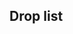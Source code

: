 ==Drop list==
{{Section}}
{{Map/Drops
|regular = true
|no_legend = true
|filter_button = true
|nodes = B, C, G, H, J, K, M, N, P, S
|boss = S
|Agano:S/{S:1.85%}
|Akigumo:M/{S:0.59%}, N/{S:0.84%}, P/{S:0.19%}, S/{S:1.67%  A:0.73%}
|Atago:C/{S:0.43%}, G/{S:2.90%}, H/{S:3.33%}, J/{S:3.08%}, K/{S:2.97%}, M/{S:2.73%}, N/{S:3.10%}, P/{S:3.01%}, S/{S:3.78%  A:5.01%  B:1.42%}
|Ayanami:C/{S:2.00%  A:1.64%}, G/{S:1.81%  A:1.87%}, H/{S:2.15%  A:1.46%}, J/{S:2.06%  A:1.50%}, K/{S:1.99%  A:1.63%}, M/{S:1.84%  A:2.01%}, N/{S:2.19%  A:1.36%}, P/{S:2.03%  A:1.34%}, S/{B:3.34%}
|Chikuma:C/{S:2.57%}, G/{S:2.07%}, H/{S:2.03%}, J/{S:1.98%}, K/{S:1.96%}, M/{S:2.06%  A:0.12%}, N/{S:2.11%}, P/{S:2.04%}, S/{S:1.67%  A:4.93%  B:2.84%}
|Chitose:C/{S:2.86%}, G/{S:2.95%  A:1.82%}, H/{S:3.40%  A:2.19%}, J/{S:2.96%  A:2.14%}, K/{S:3.10%  A:2.01%}, M/{S:3.54%  A:2.07%}, N/{S:2.92%  A:1.84%}, P/{S:2.98%  A:2.21%}, S/{A:3.28%  B:3.85%}
|Haguro:C/{S:2.69%}, G/{S:3.83%}, H/{S:3.03%  A:0.25%}, J/{S:3.07%  A:0.25%}, K/{S:3.03%  A:0.72%}, M/{S:3.10%  A:2.24%}, N/{S:3.17%  A:2.08%}, P/{S:2.98%  A:1.26%}, S/{A:6.64%  B:7.53%}
|Hamakaze:S/{S:1.71%}
|Hatsukaze:S/{S:0.48%}
|Hiei:G/{S:0.57%}, H/{S:0.53%}, J/{S:0.73%}, K/{S:1.63%}, M/{S:2.73%}, N/{S:3.36%}, P/{S:2.19%}, S/{S:7.93%  A:8.49%}
|I-168:S/{S:1.72%}
|I-19:S/{S:1.80%}
|I-58:S/{S:1.82%}
|I-8:S/{S:1.31%}
|Jintsuu:C/{S:2.02%}, G/{S:2.12%  A:1.82%}, H/{S:2.28%  A:1.33%}, J/{S:2.00%  A:1.46%}, K/{S:1.91%  A:1.36%}, M/{S:2.28%  A:1.53%}, N/{S:1.90%  A:1.46%}, P/{S:1.96%  A:1.57%}, S/{B:4.68%}
|Kagerou:C/{S:2.00%}, G/{S:1.81%  A:1.30%}, H/{S:2.04%  A:1.42%}, J/{S:2.11%  A:1.62%}, K/{S:2.01%  A:1.36%}, M/{S:0.66%  A:1.53%  B:1.11%}, N/{S:1.86%  A:1.41%}, P/{S:1.92%  A:1.41%}, S/{B:2.68%}
|Kirishima:G/{S:0.62%}, H/{S:0.56%}, J/{S:0.95%}, K/{S:1.93%}, M/{S:3.10%}, N/{S:2.91%}, P/{S:2.58%}, S/{S:7.44%  A:8.06%  B:0.75%}
|Kumano:M/{S:0.59%}, S/{S:1.65%  A:1.76%}
|Maikaze:M/{S:0.15%}, S/{S:1.78%}
|Makigumo:M/{S:1.18%}, N/{S:1.06%}, P/{S:0.31%}, S/{S:3.34%  A:1.20%}
|Maya:C/{S:2.76%}, G/{S:3.36%}, H/{S:3.37%  A:0.37%}, J/{S:3.33%  A:0.49%}, K/{S:2.94%  A:0.83%}, M/{S:2.58%  A:2.24%}, N/{S:3.19%  A:2.13%}, P/{S:2.83%  A:1.37%}, S/{A:6.59%  B:6.44%}
|Mochizuki:C/{S:3.27%  A:3.28%}, G/{S:2.28%  A:2.39%  B:0.62%}, H/{S:2.15%  A:2.26%  B:0.87%}, J/{S:1.82%  A:2.13%  B:1.09%}, K/{S:1.11%  A:1.87%  B:1.16%}, M/{A:2.54%  B:2.22%}, N/{A:2.42%  B:2.42%}, P/{S:0.43%  A:2.21%  B:1.57%}, S/{B:5.27%}
|Mutsu:S/{S:3.57%}
|Mutsuki:C/{S:2.00%}, G/{S:2.07%  A:1.66%}, H/{S:2.16%  A:1.48%}, J/{S:2.14%  A:1.46%}, K/{S:1.98%  A:1.61%}, M/{S:1.18%  A:1.77%  B:1.67%}, N/{S:1.19%  A:1.89%  B:0.91%}, P/{S:1.75%  A:1.53%  B:0.12%}, S/{B:2.59%}
|Myoukou:C/{S:2.02%}, G/{S:2.43%}, H/{S:2.24%}, J/{S:2.07%}, K/{S:2.06%}, M/{S:2.28%  A:1.59%}, N/{S:2.14%}, P/{S:2.02%}, S/{S:3.32%  A:6.67%  B:3.43%}
|Nagara:C/{S:3.85%  A:1.64%}, G/{S:3.05%  A:1.98%}, H/{S:3.24%  A:1.95%}, J/{S:2.97%  A:2.16%}, K/{S:2.98%  A:2.31%}, M/{S:3.54%  A:2.07%}, N/{S:3.16%  A:2.81%}, P/{S:2.96%  A:2.24%}, S/{A:0.46%  B:4.10%}
|Ryuujou:C/{S:2.67%}, G/{S:3.41%  A:2.91%}, H/{S:3.13%  A:2.31%}, J/{S:3.12%  A:2.17%}, K/{S:3.17%  A:2.35%}, M/{S:3.61%  A:2.66%}, N/{S:3.36%  A:2.47%}, P/{S:2.97%  A:2.21%}, S/{S:13.01%  A:14.16%  B:4.10%}
|Shigure:C/{S:3.00%  A:3.28%}, G/{S:1.97%  A:2.23%  B:0.62%}, H/{S:1.72%  A:2.10%  B:1.06%}, J/{S:1.56%  A:2.44%  B:1.50%}, K/{S:0.79%  A:2.18%  B:2.22%}, M/{A:2.83%  B:2.50%}, N/{A:2.08%  B:0.91%}, P/{S:0.40%  A:2.00%  B:2.42%}, S/{B:4.85%}
|Shikinami:C/{S:3.05%  A:3.28%}, G/{S:2.33%  A:2.23%  B:0.93%}, H/{S:2.56%  A:2.22%  B:1.06%}, J/{S:2.25%  A:2.13%  B:0.68%}, K/{S:1.38%  A:2.19%  B:1.42%}, M/{A:2.95%  B:1.39%}, N/{A:2.38%  B:2.12%}, P/{S:0.91%  A:2.10%  B:1.09%}, S/{B:3.85%}
|Shiratsuyu:C/{S:2.19%}, G/{S:1.76%  A:1.46%}, H/{S:2.29%  A:1.43%}, J/{S:2.07%  A:1.34%}, K/{S:2.01%  A:1.44%}, M/{S:2.06%  A:1.83%  B:0.83%}, N/{S:2.16%  A:1.70%}, P/{S:2.04%  A:1.36%}, S/{B:3.93%}
|Shoukaku:S/{S:1.35%}
|Suzukaze:C/{S:2.52%  A:1.64%}, G/{S:1.66%  A:0.99%}, H/{S:1.98%  A:1.41%}, J/{S:1.98%  A:1.53%}, K/{S:2.05%  A:1.68%}, M/{S:1.33%  A:1.53%  B:0.28%}, N/{S:1.98%  A:1.46%}, P/{S:1.92%  A:1.39%}, S/{B:2.59%}
|Suzuya:M/{S:0.52%}, S/{S:1.80%  A:1.64%}
|Taigei:S/{S:2.25%}
|Takao:C/{S:0.24%}, G/{S:2.95%}, H/{S:2.76%}, J/{S:2.58%}, K/{S:3.13%}, M/{S:3.32%}, N/{S:3.07%}, P/{S:2.88%}, S/{S:4.20%  A:5.04%  B:0.42%}
|Tone:C/{S:1.20%}, G/{S:2.38%}, H/{S:1.98%}, J/{S:2.12%}, K/{S:2.06%}, M/{S:1.84%}, N/{S:1.98%}, P/{S:1.95%}, S/{S:1.50%  A:5.00%  B:3.76%}
|Uzuki:S/{S:1.70%  A:1.67%}
|Yayoi:S/{S:3.55%  A:1.74%}
|Yukikaze:S/{S:1.60%}
|Yura:C/{S:3.73%  A:6.56%}, G/{S:3.98%  A:3.48%}, H/{S:4.00%  A:2.95%}, J/{S:3.96%  A:2.63%}, K/{S:4.05%  A:2.62%}, M/{S:3.61%  A:3.37%}, N/{S:4.29%  A:3.35%}, P/{S:3.85%  A:2.93%}, S/{B:3.34%}
|Yuugumo:S/{S:1.84%}
|Zuihou:S/{S:1.69%  A:0.11%}
|Zuikaku:S/{S:1.68%}
}}
{{SectionEnd}}
